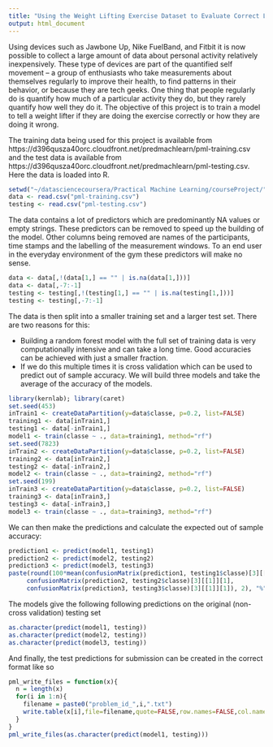 ```yaml
---
title: "Using the Weight Lifting Exercise Dataset to Evaluate Correct Lifting Form"
output: html_document
---
```


Using devices such as Jawbone Up, Nike FuelBand, and Fitbit it is now possible to collect a large amount of data about personal activity relatively inexpensively. These type of devices are part of the quantified self movement – a group of enthusiasts who take measurements about themselves regularly to improve their health, to find patterns in their behavior, or because they are tech geeks. One thing that people regularly do is quantify how much of a particular activity they do, but they rarely quantify how well they do it. The objective of this project is to train a model to tell a weight lifter if they are doing the exercise correctly or how they are doing it wrong.

The training data being used for this project is available from https://d396qusza40orc.cloudfront.net/predmachlearn/pml-training.csv and the test data is available from https://d396qusza40orc.cloudfront.net/predmachlearn/pml-testing.csv. Here the data is loaded into R.

```r
setwd("~/datasciencecoursera/Practical Machine Learning/courseProject/")
data <- read.csv("pml-training.csv")
testing <- read.csv("pml-testing.csv")
```

The data contains a lot of predictors which are predominantly NA values or empty strings. These predictors can be removed to speed up the building of the model. Other columns being removed are names of the participants, time stamps and the labelling of the measurement windows. To an end user in the everyday environment of the gym these predictors will make no sense.

```r
data <- data[,!(data[1,] == "" | is.na(data[1,]))]
data <- data[,-7:-1]
testing <- testing[,!(testing[1,] == "" | is.na(testing[1,]))]
testing <- testing[,-7:-1]
```

The data is then split into a smaller training set and a larger test set. There are two reasons for this:

* Building a random forest model with the full set of training data is very computationally intensive and can take a long time. Good accuracies can be achieved with just a smaller fraction.
* If we do this multiple times it is cross validation which can be used to predict out of sample accuracy. We will build three models and take the average of the accuracy of the models.

```r
library(kernlab); library(caret)
set.seed(453)
inTrain1 <- createDataPartition(y=data$classe, p=0.2, list=FALSE)
training1 <- data[inTrain1,]
testing1 <- data[-inTrain1,]
model1 <- train(classe ~ ., data=training1, method="rf")
set.seed(7823)
inTrain2 <- createDataPartition(y=data$classe, p=0.2, list=FALSE)
training2 <- data[inTrain2,]
testing2 <- data[-inTrain2,]
model2 <- train(classe ~ ., data=training2, method="rf")
set.seed(199)
inTrain3 <- createDataPartition(y=data$classe, p=0.2, list=FALSE)
training3 <- data[inTrain3,]
testing3 <- data[-inTrain3,]
model3 <- train(classe ~ ., data=training3, method="rf")
```

We can then make the predictions and calculate the expected out of sample accuracy:

```r
prediction1 <- predict(model1, testing1)
prediction2 <- predict(model2, testing2)
prediction3 <- predict(model3, testing3)
paste(round(100*mean(confusionMatrix(prediction1, testing1$classe)[3][[1]][1],
     confusionMatrix(prediction2, testing2$classe)[3][[1]][1],
     confusionMatrix(prediction3, testing3$classe)[3][[1]][1]), 2), "%", sep="")
```

The models give the following following predictions on the original (non-cross validation) testing set

```r
as.character(predict(model1, testing))
as.character(predict(model2, testing))
as.character(predict(model3, testing))
```

And finally, the test predictions for submission can be created in the correct format like so

```r
pml_write_files = function(x){
  n = length(x)
  for(i in 1:n){
    filename = paste0("problem_id_",i,".txt")
    write.table(x[i],file=filename,quote=FALSE,row.names=FALSE,col.names=FALSE)
  }
}
pml_write_files(as.character(predict(model1, testing)))
```